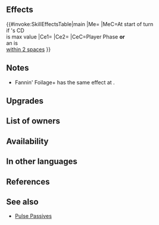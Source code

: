 {{Weapon Infobox
|tagid=SID_ヤシの葉＋
|intID=4771
|image=wep_ax172
|exclusive=0
|weaponType=Axe
|cost=300
|might=14
|range=1
|effect=At start of turn, if unit's Special cooldown count is at its maximum value, grants Special cooldown count-1 to unit.<br><br>If unit initiates combat or is within 2 spaces of an ally, grants Atk/Spd/Def/Res+5 to unit and deals damage = 15% of unit's Atk during combat (excluding area-of-effect Specials).
|required=Fannin' Foliage
|refinePaths=default
|refineSP=350
|refineMedals=500
|refineStones=50
|properties=
}}
==Effects==
{{#invoke:SkillEffectsTable|main
|Me={{Eft|Reduce Cooldown|1}}
|MeC=At start of turn<br>if {{Tgt|Unit}}'s CD<br>is max value
|Ce1={{Eft|Temporary buffs|Atk/Spd/Def/Res|5}}
|Ce2={{Eft|Damage Boost|15% of {{Tgt|Unit}}'s Atk}}
|CeC=Player Phase '''or'''<br>an {{Tgt|Ally}} is<br>[[within 2 spaces]]
}}
==Notes==
* Fannin' Foilage+ has the same effect at {{St|Time's Pulse 3}}.
{{Start of turn Special modification}}
{{IfUnitInitiates}}
{{Temporary buffs}}
{{AtkDamageBoost}}
==Upgrades==
{{Weapon Upgrade List}}
==List of owners==
{{Skill Hero List}}
==Availability==
{{PassiveFocusList}}
{{PassiveDistributionList}}
{{PassiveCombatManualList}}
==In other languages==
{{OtherLanguages
|japanese=
|german=
|spanishEU=
|spanishLA=
|french=
|italian=
|chineseTW=
|portuguese=
}}
==References==
<references/>
==See also==
{{See also skills|cond=(Description LIKE '%maximum value%Special cooldown count-1%' OR Description LIKE '%start of turn%Special cooldown count-1%maximum value%') AND Exclusive='1'}}
* [[Pulse Passives]]
{{Weapons Navbox}}